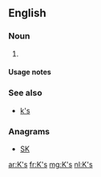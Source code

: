 {{also|ks|KS|kS|k's}}
==English==

===Noun===
{{head|en|noun plural form}}

# {{plural of|K|lang=en}}

====Usage notes====
{{U:en:plurals of letters}}

===See also===
* [[k's]]

===Anagrams===
* [[SK#English|SK]]

[[ar:K's]]
[[fr:K's]]
[[mg:K's]]
[[nl:K's]]